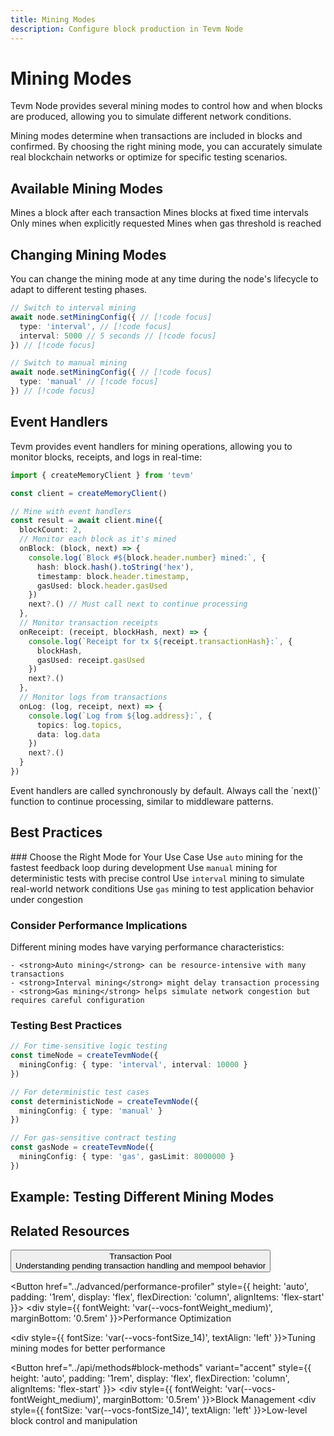 ```yaml
---
title: Mining Modes
description: Configure block production in Tevm Node
---
```




# Mining Modes

<Callout type="info" title="Block Production">
  Tevm Node provides several mining modes to control how and when blocks are produced, allowing you to simulate different network conditions.
</Callout>

Mining modes determine when transactions are included in blocks and confirmed. By choosing the right mining mode, you can accurately simulate real blockchain networks or optimize for specific testing scenarios.

## Available Mining Modes

<CardGrid>
  <Card title="Auto Mining" icon="⚡">
    Mines a block after each transaction
  </Card>
  <Card title="Interval Mining" icon="⏱️">
    Mines blocks at fixed time intervals
  </Card>
  <Card title="Manual Mining" icon="🔨">
    Only mines when explicitly requested
  </Card>
  <Card title="Gas-Based Mining" icon="⛽">
    Mines when gas threshold is reached
  </Card>
</CardGrid>

<Tabs>
</Tabs>

## Changing Mining Modes

<Callout type="tip" title="Dynamic Configuration">
  You can change the mining mode at any time during the node's lifecycle to adapt to different testing phases.
</Callout>

```typescript showLineNumbers {2-5,8-10} filename="changing-mining-modes.ts"
// Switch to interval mining
await node.setMiningConfig({ // [!code focus]
  type: 'interval', // [!code focus]
  interval: 5000 // 5 seconds // [!code focus]
}) // [!code focus]

// Switch to manual mining
await node.setMiningConfig({ // [!code focus]
  type: 'manual' // [!code focus]
}) // [!code focus]
```

## Event Handlers

Tevm provides event handlers for mining operations, allowing you to monitor blocks, receipts, and logs in real-time:

```typescript showLineNumbers {8-25} filename="mine-with-events.ts"
import { createMemoryClient } from 'tevm'

const client = createMemoryClient()

// Mine with event handlers
const result = await client.mine({
  blockCount: 2,
  // Monitor each block as it's mined
  onBlock: (block, next) => {
    console.log(`Block #${block.header.number} mined:`, {
      hash: block.hash().toString('hex'),
      timestamp: block.header.timestamp,
      gasUsed: block.header.gasUsed
    })
    next?.() // Must call next to continue processing
  },
  // Monitor transaction receipts
  onReceipt: (receipt, blockHash, next) => {
    console.log(`Receipt for tx ${receipt.transactionHash}:`, {
      blockHash,
      gasUsed: receipt.gasUsed
    })
    next?.()
  },
  // Monitor logs from transactions
  onLog: (log, receipt, next) => {
    console.log(`Log from ${log.address}:`, {
      topics: log.topics,
      data: log.data
    })
    next?.()
  }
})
```

<Callout type="info">
  Event handlers are called synchronously by default. Always call the `next()` function to continue processing, similar to middleware patterns.
</Callout>

## Best Practices

<Steps>
  ### Choose the Right Mode for Your Use Case

  <CardGrid columns="grid grid-cols-1 sm:grid-cols-2 gap-4">
    <Card title="Development" icon="💻">
      Use <code>auto</code> mining for the fastest feedback loop during development
    </Card>
    <Card title="Testing" icon="🧪">
      Use <code>manual</code> mining for deterministic tests with precise control
    </Card>
    <Card title="Simulation" icon="🔄">
      Use <code>interval</code> mining to simulate real-world network conditions
    </Card>
    <Card title="Load Testing" icon="📊">
      Use <code>gas</code> mining to test application behavior under congestion
    </Card>
  </CardGrid>

  ### Consider Performance Implications

  <Callout type="warning">
    Different mining modes have varying performance characteristics:

    - <strong>Auto mining</strong> can be resource-intensive with many transactions
    - <strong>Interval mining</strong> might delay transaction processing
    - <strong>Gas mining</strong> helps simulate network congestion but requires careful configuration
  </Callout>

  ### Testing Best Practices

  ```typescript filename="testing-strategies.ts"
  // For time-sensitive logic testing
  const timeNode = createTevmNode({
    miningConfig: { type: 'interval', interval: 10000 }
  })

  // For deterministic test cases
  const deterministicNode = createTevmNode({
    miningConfig: { type: 'manual' }
  })

  // For gas-sensitive contract testing
  const gasNode = createTevmNode({
    miningConfig: { type: 'gas', gasLimit: 8000000 }
  })
  ```
</Steps>

## Example: Testing Different Mining Modes

<Tabs>
</Tabs>

## Related Resources

<div style={{ display: 'grid', gridTemplateColumns: 'repeat(auto-fill, minmax(250px, 1fr))', gap: '1rem', margin: '1.5rem 0' }}>
  <Button href="../advanced/txpool" style={{ height: 'auto', padding: '1rem', display: 'flex', flexDirection: 'column', alignItems: 'flex-start' }}>
    <div style={{ fontWeight: 'var(--vocs-fontWeight_medium)', marginBottom: '0.5rem' }}>Transaction Pool</div>
    <div style={{ fontSize: 'var(--vocs-fontSize_14)', textAlign: 'left' }}>Understanding pending transaction handling and mempool behavior</div>
  </Button>

  <Button href="../advanced/performance-profiler" style={{ height: 'auto', padding: '1rem', display: 'flex', flexDirection: 'column', alignItems: 'flex-start' }}>
    <div style={{ fontWeight: 'var(--vocs-fontWeight_medium)', marginBottom: '0.5rem' }}>Performance Optimization</div>
    <div style={{ fontSize: 'var(--vocs-fontSize_14)', textAlign: 'left' }}>Tuning mining modes for better performance</div>
  </Button>

  <Button href="../api/methods#block-methods" variant="accent" style={{ height: 'auto', padding: '1rem', display: 'flex', flexDirection: 'column', alignItems: 'flex-start' }}>
    <div style={{ fontWeight: 'var(--vocs-fontWeight_medium)', marginBottom: '0.5rem' }}>Block Management</div>
    <div style={{ fontSize: 'var(--vocs-fontSize_14)', textAlign: 'left' }}>Low-level block control and manipulation</div>
  </Button>
</div>